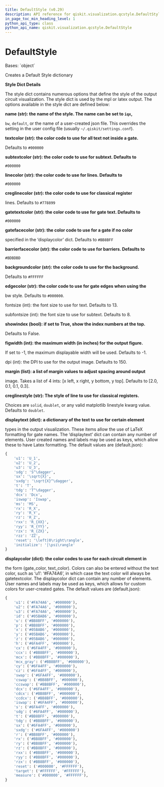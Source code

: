 ```yaml
---
title: DefaultStyle (v0.29)
description: API reference for qiskit.visualization.qcstyle.DefaultStyle in qiskit v0.29
in_page_toc_min_heading_level: 1
python_api_type: class
python_api_name: qiskit.visualization.qcstyle.DefaultStyle
---
```


# DefaultStyle

<Class id="qiskit.visualization.qcstyle.DefaultStyle" isDedicatedPage={true} github="https://github.com/qiskit/qiskit/tree/stable/0.18/qiskit/visualization/qcstyle.py" signature="DefaultStyle" modifiers="class">
  Bases: `object`

  Creates a Default Style dictionary

  **Style Dict Details**

  The style dict contains numerous options that define the style of the output circuit visualization. The style dict is used by the mpl or latex output. The options available in the style dict are defined below:

  **name (str): the name of the style. The name can be set to `iqx`,**

  `bw`, `default`, or the name of a user-created json file. This overrides the setting in the user config file (usually `~/.qiskit/settings.conf`).

  **textcolor (str): the color code to use for all text not inside a gate.**

  Defaults to `#000000`

  **subtextcolor (str): the color code to use for subtext. Defaults to**

  `#000000`

  **linecolor (str): the color code to use for lines. Defaults to**

  `#000000`

  **creglinecolor (str): the color code to use for classical register**

  lines. Defaults to `#778899`

  **gatetextcolor (str): the color code to use for gate text. Defaults to**

  `#000000`

  **gatefacecolor (str): the color code to use for a gate if no color**

  specified in the ‘displaycolor’ dict. Defaults to `#BB8BFF`

  **barrierfacecolor (str): the color code to use for barriers. Defaults to**

  `#BDBDBD`

  **backgroundcolor (str): the color code to use for the background.**

  Defaults to `#FFFFFF`

  **edgecolor (str): the color code to use for gate edges when using the**

  bw style. Defaults to `#000000`.

  fontsize (int): the font size to use for text. Defaults to 13.

  subfontsize (int): the font size to use for subtext. Defaults to 8.

  **showindex (bool): if set to True, show the index numbers at the top.**

  Defaults to False.

  **figwidth (int): the maximum width (in inches) for the output figure.**

  If set to -1, the maximum displayable width will be used. Defaults to -1.

  dpi (int): the DPI to use for the output image. Defaults to 150.

  **margin (list): a list of margin values to adjust spacing around output**

  image. Takes a list of 4 ints: \[x left, x right, y bottom, y top]. Defaults to \[2.0, 0.1, 0.1, 0.3].

  **creglinestyle (str): The style of line to use for classical registers.**

  Choices are `solid`, `doublet`, or any valid matplotlib linestyle kwarg value. Defaults to `doublet`.

  **displaytext (dict): a dictionary of the text to use for certain element**

  types in the output visualization. These items allow the use of LaTeX formatting for gate names. The ‘displaytext’ dict can contain any number of elements. User created names and labels may be used as keys, which allow these to have Latex formatting. The default values are (default.json):

  ```python
  {
      'u1': 'U_1',
      'u2': 'U_2',
      'u3': 'U_3',
      'sdg': 'S^\dagger',
      'sx': '\sqrt{X}',
      'sxdg': '\sqrt{X}^\dagger',
      't': 'T',
      'tdg': 'T^\dagger',
      'dcx': 'Dcx',
      'iswap': 'Iswap',
      'ms': 'MS',
      'rx': 'R_X',
      'ry': 'R_Y',
      'rz': 'R_Z',
      'rxx': 'R_{XX}',
      'ryy': 'R_{YY}',
      'rzx': 'R_{ZX}',
      'rzz': 'ZZ',
      'reset': '\left|0\right\rangle',
      'initialize': '|\psi\rangle'
  }
  ```

  **displaycolor (dict): the color codes to use for each circuit element in**

  the form (gate\_color, text\_color). Colors can also be entered without the text color, such as ‘u1’: ‘#FA74A6’, in which case the text color will always be gatetextcolor. The displaycolor dict can contain any number of elements. User names and labels may be used as keys, which allows for custom colors for user-created gates. The default values are (default.json):

  ```python
  {
      'u1': ('#FA74A6', '#000000'),
      'u2': ('#FA74A6', '#000000'),
      'u3': ('#FA74A6', '#000000'),
      'id': ('#05BAB6', '#000000'),
      'u': ('#BB8BFF', '#000000'),
      'p': ('#BB8BFF', '#000000'),
      'x': ('#05BAB6', '#000000'),
      'y': ('#05BAB6', '#000000'),
      'z': ('#05BAB6', '#000000'),
      'h': ('#6FA4FF', '#000000'),
      'cx': ('#6FA4FF', '#000000'),
      'ccx': ('#BB8BFF', '#000000'),
      'mcx': ('#BB8BFF', '#000000'),
      'mcx_gray': ('#BB8BFF', '#000000'),
      'cy': ('#6FA4FF', '#000000'),
      'cz': ('#6FA4FF', '#000000'),
      'swap': ('#6FA4FF', '#000000'),
      'cswap': ('#BB8BFF', '#000000'),
      'ccswap': ('#BB8BFF', '#000000'),
      'dcx': ('#6FA4FF', '#000000'),
      'cdcx': ('#BB8BFF', '#000000'),
      'ccdcx': ('#BB8BFF', '#000000'),
      'iswap': ('#6FA4FF', '#000000'),
      's': ('#6FA4FF', '#000000'),
      'sdg': ('#6FA4FF', '#000000'),
      't': ('#BB8BFF', '#000000'),
      'tdg': ('#BB8BFF', '#000000'),
      'sx': ('#6FA4FF', '#000000'),
      'sxdg': ('#6FA4FF', '#000000')
      'r': ('#BB8BFF', '#000000'),
      'rx': ('#BB8BFF', '#000000'),
      'ry': ('#BB8BFF', '#000000'),
      'rz': ('#BB8BFF', '#000000'),
      'rxx': ('#BB8BFF', '#000000'),
      'ryy': ('#BB8BFF', '#000000'),
      'rzx': ('#BB8BFF', '#000000'),
      'reset': ('#000000', '#FFFFFF'),
      'target': ('#FFFFFF', '#FFFFFF'),
      'measure': ('#000000', '#FFFFFF'),
  }
  ```
</Class>

